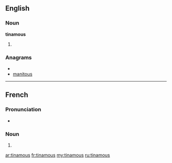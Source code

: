 ==English==

===Noun===
'''tinamous'''

# {{plural of|[[tinamou]]}}

===Anagrams===
* {{alphagram|aimnostu}}
* [[manitous#English|manitous]]

----

==French==

===Pronunciation===
* {{IPA|/tinamu/|lang=fr}}

===Noun===
{{infl|fr|plural}} {{m|p}}

# {{plural of|[[tinamou#French|tinamou]]|lang=fr}}

[[ar:tinamous]]
[[fr:tinamous]]
[[my:tinamous]]
[[ru:tinamous]]